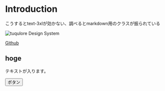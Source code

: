 
<Meta title="Overview/Introduction" />

# Introduction

<p className="text-3xl font-bold text-center">
  こうするとtext-3xlが効かない、調べるとmarkdown用のクラスが振られている
</p>

![tuqulore Design System](static/media/stories/assets/Cover.png)

<i className="fab fa-github"></i>

[Github](https://github.com/tuqulore/tuqulore-ui/)

## hoge

テキストが入ります。

<button type="button" className="button">
  ボタン
</button>

<Canvas>
  <Story id="buttons-button--default-story"></Story>
</Canvas>
